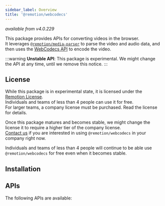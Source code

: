 ```yaml
---
sidebar_label: Overview
title: '@remotion/webcodecs'
---
```



_available from v4.0.229_

This package provides APIs for converting videos in the browser.  
It leverages [`@remotion/media-parser`](/docs/media-parser) to parse the video and audio data, and then uses the [WebCodecs API](https://developer.mozilla.org/en-US/docs/Web/API/WebCodecs_API) to encode the video.

:::warning
**Unstable API**: This package is experimental. We might change the API at any time, until we remove this notice.
:::

## License

While this package is in experimental state, it is licensed under the [Remotion License](https://remotion.dev/license).  
Individuals and teams of less than 4 people can use it for free.  
For larger teams, a company license must be purchased. Read the license for details.

Once this package matures and becomes stable, we might change the license it to require a higher tier of the company license.  
[Contact us](/contact) if you are interested in using `@remotion/webcodecs` in your company right now.

Individuals and teams of less than 4 people will continue to be able use `@remotion/webcodecs` for free even when it becomes stable.

## Installation

<Installation pkg="@remotion/webcodecs" />

## APIs

The following APIs are available:

<TableOfContents />

